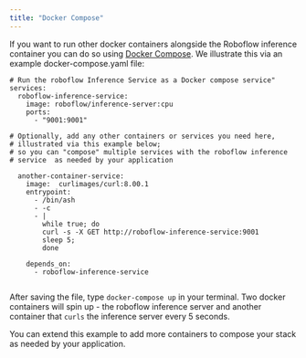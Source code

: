 ```yaml
---
title: "Docker Compose"
---
```


If you want to run other docker containers alongside the Roboflow inference container you can do so using [Docker Compose](https://docs.docker.com/compose/). We illustrate this via an example docker-compose.yaml file:

```
# Run the roboflow Inference Service as a Docker compose service"
services:
  roboflow-inference-service:
    image: roboflow/inference-server:cpu
    ports:
      - "9001:9001"

# Optionally, add any other containers or services you need here, 
# illustrated via this example below;
# so you can "compose" multiple services with the roboflow inference 
# service  as needed by your application

  another-container-service:
    image:  curlimages/curl:8.00.1
    entrypoint:
      - /bin/ash
      - -c
      - |
        while true; do 
        curl -s -X GET http://roboflow-inference-service:9001 
        sleep 5; 
        done
      
    depends_on:
      - roboflow-inference-service
  
```


After saving the file, type `docker-compose up` in your terminal. Two docker containers will spin up - the roboflow inference server and another container that `curls` the inference server every 5 seconds.

You can extend this example to add more containers to compose your stack as needed by your application. 

